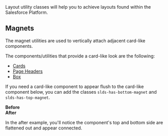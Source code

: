 
<div className="lead">
Layout utility classes will help you to achieve layouts found within the Salesforce Platform.
</div>

## Magnets

The magnet utilities are used to vertically attach adjacent card-like components.

The components/utilities that provide a card-like look are the following:

* [Cards](/components/cards/)
* [Page Headers](/components/page-headers)
* [Box](/utilities/box)

If you need a card-like component to appear flush to the card-like component below, you can add the classes  `slds-has-bottom-magnet` and `slds-has-top-magnet`.

<Example title="layout card">
<div className="slds-grid slds-grid_pull-padded slds-wrap">
  <div className="slds-col slds-size_1-of-1 slds-large-size_1-of-2 slds-p-horizontal_medium">
    <strong>Before</strong>
    <CodeView>
      <div>
        <Magnet />
        <Magnet />
      </div>
    </CodeView>
  </div>
  <div className="slds-col slds-size_1-of-1 slds-large-size_1-of-2 slds-p-horizontal_medium">
    <strong>After</strong>
    <CodeView>
      <div>
        <Magnet className="slds-has-bottom-magnet" />
        <Magnet className="slds-has-top-magnet" />
      </div>
    </CodeView>
  </div>
</div>
</Example>

In the after example, you'll notice the component's top and bottom side are flattened out and appear connected.
